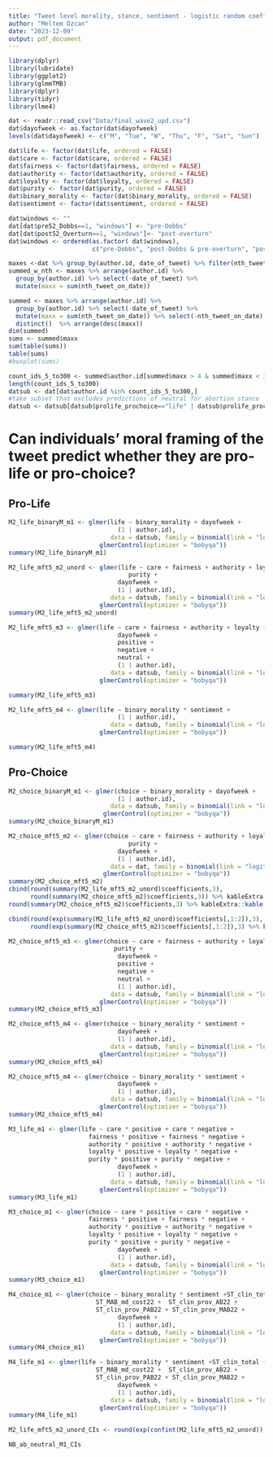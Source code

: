 ```yaml
---
title: "Tweet level morality, stance, sentiment - logistic random coefficient model"
author: "Meltem Ozcan"
date: "2023-12-09"
output: pdf_document
---
```


```r
library(dplyr)
library(lubridate)
library(ggplot2)
library(glmmTMB)
library(dplyr)
library(tidyr)
library(lme4)
```

```r
dat <- readr::read_csv("Data/final_wave2_upd.csv")
dat$dayofweek <- as.factor(dat$dayofweek)
levels(dat$dayofweek) <- c("M", "Tue", "W", "Thu", "F", "Sat", "Sun")
```


```r
dat$life <- factor(dat$life, ordered = FALSE)
dat$care <- factor(dat$care, ordered = FALSE)
dat$fairness <- factor(dat$fairness, ordered = FALSE)
dat$authority <- factor(dat$authority, ordered = FALSE)
dat$loyalty <- factor(dat$loyalty, ordered = FALSE)
dat$purity <- factor(dat$purity, ordered = FALSE)
dat$binary_morality <- factor(dat$binary_morality, ordered = FALSE)
dat$sentiment <- factor(dat$sentiment, ordered = FALSE)

dat$windows <- ""
dat[dat$pre52_Dobbs==1, "windows"] <- "pre-Dobbs"
dat[dat$post52_Overturn==1, "windows"]<- "post-overturn"
dat$windows <- ordered(as.factor( dat$windows), 
                       c("pre-Dobbs", "post-Dobbs & pre-overturn", "post-overturn"))
```


```r
maxes <-dat %>% group_by(author.id, date_of_tweet) %>% filter(nth_tweet_on_date==max(nth_tweet_on_date))
summed_w_nth <- maxes %>% arrange(author.id) %>%
  group_by(author.id) %>% select(-date_of_tweet) %>% 
  mutate(maxx = sum(nth_tweet_on_date))

summed <- maxes %>% arrange(author.id) %>%
  group_by(author.id) %>% select(-date_of_tweet) %>% 
  mutate(maxx = sum(nth_tweet_on_date)) %>% select(-nth_tweet_on_date) %>% 
  distinct()  %>% arrange(desc(maxx))
dim(summed)
sums <- summed$maxx 
sum(table(sums))
table(sums)
#boxplot(sums)

count_ids_5_to300 <- summed$author.id[summed$maxx > 4 & summed$maxx < 300]
length(count_ids_5_to300)
datsub <- dat[dat$author.id %in% count_ids_5_to300,]
#take subset that excludes predictions of neutral for abortion stance
datsub <- datsub[datsub$prolife_prochoice=="life" | datsub$prolife_prochoice=="choice",]
```



# Can individuals’ moral framing of the tweet predict whether they are pro-life or pro-choice? 

## Pro-Life
```r
M2_life_binaryM_m1 <- glmer(life ~ binary_morality + dayofweek + 
                              (1 | author.id), 
                            data = datsub, family = binomial(link = "logit"),
                         glmerControl(optimizer = "bobyqa"))
summary(M2_life_binaryM_m1)
```

```r
M2_life_mft5_m2_unord <- glmer(life ~ care + fairness + authority + loyalty + 
                                 purity + 
                              dayofweek + 
                              (1 | author.id), 
                            data = datsub, family = binomial(link = "logit"),
                         glmerControl(optimizer = "bobyqa"))
summary(M2_life_mft5_m2_unord)
```


```r
M2_life_mft5_m3 <- glmer(life ~ care + fairness + authority + loyalty + purity + 
                              dayofweek +
                              positive +
                              negative +
                              neutral +
                              (1 | author.id), 
                            data = datsub, family = binomial(link = "logit"),
                         glmerControl(optimizer = "bobyqa"))

summary(M2_life_mft5_m3)
```


```r

M2_life_mft5_m4 <- glmer(life ~ binary_morality * sentiment +
                              (1 | author.id), 
                            data = datsub, family = binomial(link = "logit"),
                         glmerControl(optimizer = "bobyqa"))

summary(M2_life_mft5_m4)
```


## Pro-Choice

```r
M2_choice_binaryM_m1 <- glmer(choice ~ binary_morality + dayofweek + 
                              (1 | author.id),
                            data = datsub, family = binomial(link = "logit"),
                          glmerControl(optimizer = "bobyqa"))
summary(M2_choice_binaryM_m1)
```

```r
M2_choice_mft5_m2 <- glmer(choice ~ care + fairness + authority + loyalty + 
                                 purity +
                              dayofweek + 
                              (1 | author.id), 
                            data = dat, family = binomial(link = "logit"),
                          glmerControl(optimizer = "bobyqa"))
summary(M2_choice_mft5_m2)
cbind(round(summary(M2_life_mft5_m2_unord)$coefficients,3),
      round(summary(M2_choice_mft5_m2)$coefficients,3)) %>% kableExtra::kable()
round(summary(M2_choice_mft5_m2)$coefficients,3) %>% kableExtra::kable()

cbind(round(exp(summary(M2_life_mft5_m2_unord)$coefficients[,1:2]),3),
      round(exp(summary(M2_choice_mft5_m2)$coefficients[,1:2]),3) %>% kableExtra::kable()
```

```r
M2_choice_mft5_m3 <- glmer(choice ~ care + fairness + authority + loyalty + 
                             purity + 
                              dayofweek +
                              positive +
                              negative +
                              neutral +
                              (1 | author.id), 
                            data = datsub, family = binomial(link = "logit"),
                         glmerControl(optimizer = "bobyqa"))
summary(M2_choice_mft5_m3)
```

```r
M2_choice_mft5_m4 <- glmer(choice ~ binary_morality * sentiment + 
                              dayofweek +
                              (1 | author.id), 
                            data = datsub, family = binomial(link = "logit"),
                         glmerControl(optimizer = "bobyqa"))
summary(M2_choice_mft5_m4)
```


```r
M2_choice_mft5_m4 <- glmer(choice ~ binary_morality * sentiment + 
                              dayofweek +
                              (1 | author.id), 
                            data = datsub, family = binomial(link = "logit"),
                         glmerControl(optimizer = "bobyqa"))
summary(M2_choice_mft5_m4)
```



```r
M3_life_m1 <- glmer(life ~ care * positive + care * negative +
                      fairness * positive + fairness * negative +
                      authority * positive + authority * negative +
                      loyalty * positive + loyalty * negative +
                      purity * positive + purity * negative +
                              dayofweek +
                              (1 | author.id), 
                            data = datsub, family = binomial(link = "logit"),
                         glmerControl(optimizer = "bobyqa"))
summary(M3_life_m1)
```

```r
M3_choice_m1 <- glmer(choice ~ care * positive + care * negative +
                      fairness * positive + fairness * negative +
                      authority * positive + authority * negative +
                      loyalty * positive + loyalty * negative +
                      purity * positive + purity * negative +
                              dayofweek +
                              (1 | author.id), 
                            data = datsub, family = binomial(link = "logit"),
                         glmerControl(optimizer = "bobyqa"))
summary(M3_choice_m1)
```
```r
M4_choice_m1 <- glmer(choice ~ binary_morality * sentiment +ST_clin_total +
                        ST_MAB_md_cost22 +  ST_clin_prov_AB22 + 
                        ST_clin_prov_PAB22 + ST_clin_prov_MAB22 + 
                              dayofweek +
                              (1 | author.id), 
                            data = datsub, family = binomial(link = "logit"),
                         glmerControl(optimizer = "bobyqa"))
summary(M4_choice_m1)
```


```r
M4_life_m1 <- glmer(life ~ binary_morality * sentiment +ST_clin_total +
                        ST_MAB_md_cost22 +  ST_clin_prov_AB22 + 
                        ST_clin_prov_PAB22 + ST_clin_prov_MAB22 + 
                              dayofweek +
                              (1 | author.id), 
                            data = datsub, family = binomial(link = "logit"),
                         glmerControl(optimizer = "bobyqa"))
summary(M4_life_m1)
```




```r
M2_life_mft5_m2_unord_CIs <- round(exp(confint(M2_life_mft5_m2_unord)),3)

NB_ab_neutral_M1_CIs
```

